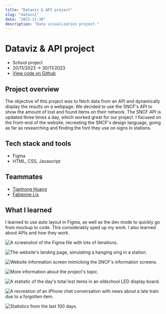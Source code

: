 ```yaml
---
title: "Dataviz & API project"
slug: "dataviz"
date: "2023-11-30"
description: "Data visualization project."
---
```


# Dataviz & API project

- School project
- 20/11/2023 -> 30/11/2023
- [View code on Github](https://github.com/lemathurin/dataviz-sncf)

## Project overview

The objective of this project was to fetch data from an API and dynamically display the results on a webpage. We decided to use the SNCF's API to show the amount of lost and found items on their network. The SNCF API is updated three times a day, which worked great for our project. I focused on the front-end of the website, recreating the SNCF's design language, going as far as researching and finding the font they use on signs in stations.

## Tech stack and tools

- Figma
- HTML, CSS, Javascript

## Teammates

- [Tianhong Huang](https://github.com/Tianhong258)
- [Fabienne Lis](https://github.com/FabienneLIS)

## What I learned

I learned to use auto layout in Figma, as well as the dev mode to quickly go from mockup to code. This considerably sped up my work. I also learned about APIs and how they work.

<Image
  src="https://5q44w9bzpv.ufs.sh/f/vqzvWuhpJmwXnkCrNtdk1HQbsGuORt0evoCdByaTcwVXPY3n"
  alt="A screenshot of the Figma file with lots of iterations."
/>

<Image
  src="https://5q44w9bzpv.ufs.sh/f/vqzvWuhpJmwXliq4hthbbFRm7wShzYQZJ4WeOX8q02spPHKE"
  alt="The website's landing page, simulating a hanging sing in a station."
/>

<Image
  src="https://5q44w9bzpv.ufs.sh/f/vqzvWuhpJmwXhzj9rbZgUTZi1IXl89BAyExJo46K3DYk0pVC"
  alt="Website information screen mimicking the SNCF's information screens."
/>

<Image
  src="https://5q44w9bzpv.ufs.sh/f/vqzvWuhpJmwXZY97tkCSLlRducqbNZgY7F3QVhKp02nC4JrI"
  alt="More information about the project's topic."
/>

<Image
  src="https://5q44w9bzpv.ufs.sh/f/vqzvWuhpJmwXKnYOUjAcmO8GRLeJYsvghDBZQ7HqM4uXVxdW"
  alt="A statistic of the day's total lost items in an oldschool LED display board."
/>

<Image
  src="https://5q44w9bzpv.ufs.sh/f/vqzvWuhpJmwXBAljGW5ygZYsk4tlQf0ozc9GINETum85aJj2"
  alt="A recreation of an iPhone chat conversation with news about a late train due to a forgotten item."
/>

<Image
  src="https://5q44w9bzpv.ufs.sh/f/vqzvWuhpJmwXpoVa77wNHujlCZkQLaxr5FtMDdA6mY9bBcUG"
  alt="Statistics from the last 100 days."
/>
